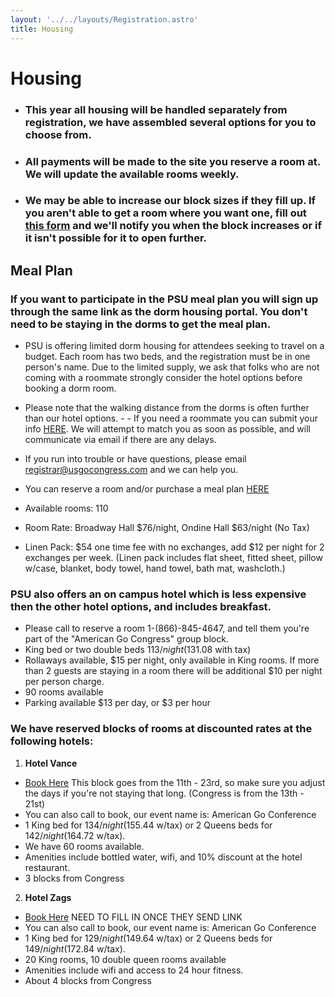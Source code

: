 ```yaml
---
layout: '../../layouts/Registration.astro'
title: Housing
---
```


# Housing

- ### This year all housing will be handled separately from registration, we have assembled several options for you to choose from. 
- ### All payments will be made to the site you reserve a room at. We will update the available rooms weekly.
- ### We may be able to increase our block sizes if they fill up. If you aren't able to get a room where you want one, fill out [this form](https://docs.google.com/forms/d/e/1FAIpQLSfYnUirndbRpGD9Dgkaw-4vWLju7xcF7DkuT1f6F7lFH3Goig/viewform?usp=sf_link) and we'll notify you when the block increases or if it isn't possible for it to open further. 

<MapComponent class="w-full aspect-square"/>

## Meal Plan

### If you want to participate in the PSU meal plan you will sign up through the same link as the dorm housing portal. You don't need to be staying in the dorms to get the meal plan.

- PSU is offering limited dorm housing for attendees seeking to travel on a budget. Each room has two beds, and the registration must be in one person's name. Due to the limited supply, we ask that folks who are not coming with a roommate strongly consider the hotel options before booking a dorm room. 


- Please note that the walking distance from the dorms is often further than our hotel options. - - If you need a roommate you can submit your info [HERE](https://docs.google.com/forms/d/e/1FAIpQLSf3oquaHyPbL8nzx5fL4txGhBqBlmWXME83ux6ixSbwLHqSBA/viewform?usp=sf_link). We will attempt to match you as soon as possible, and will communicate via email if there are any delays. 

- If you run into trouble or have questions, please email registrar@usgocongress.com and we can help you.

- You can reserve a room and/or purchase a meal plan [HERE](Placeholder)
- Available rooms: 110
- Room Rate: Broadway Hall $76/night, Ondine Hall $63/night (No Tax)
- Linen Pack: $54 one time fee with no exchanges, add $12 per night for 2 exchanges per week.
(Linen pack includes flat sheet, fitted sheet, pillow w/case, blanket, body towel, hand towel, bath mat, washcloth.)


### PSU also offers an on campus hotel which is less expensive then the other hotel options, and includes breakfast.
  - Please call to reserve a room 1-(866)-845-4647, and tell them you're part of the "American Go Congress" group block.
  - King bed or two double beds $113/night ($131.08 with tax)
  - Rollaways available, $15 per night, only available in King rooms. If more than 2 guests are staying in a room there will be additional $10 per night per person charge.
  - 90 rooms available
  - Parking available $13 per day, or $3 per hour


### We have reserved blocks of rooms at discounted rates at the following hotels:
1. **Hotel Vance**
 - [Book Here](https://www.marriott.com/events/start.mi?id=1700520591527&key=GRP) This block goes from the 11th - 23rd, so make sure you adjust the days if you're not staying that long. (Congress is from the 13th - 21st)
 - You can also call to book, our event name is: American Go Conference
 - 1 King bed for $134/night ($155.44 w/tax) or 2 Queens beds for $142/night ($164.72 w/tax).  
 - We have 60 rooms available.
 - Amenities include bottled water, wifi, and 10% discount at the hotel restaurant.
 - 3 blocks from Congress 
    
2. **Hotel Zags**
 - [Book Here](https://www.thehotelzags.com/) NEED TO FILL IN ONCE THEY SEND LINK
 - You can also call to book, our event name is: American Go Conference
 - 1 King bed for $129/night ($149.64 w/tax) or 2 Queens beds for $149/night ($172.84 w/tax). 
 - 20 King rooms, 10 double queen rooms available
 - Amenities include wifi and access to 24 hour fitness.
 - About 4 blocks from Congress
